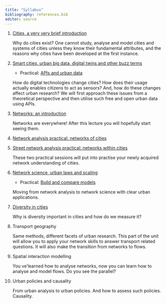 ```yaml
---
title: "Syllabus"
bibliography: references.bib
editor: source
---
```


1.  [Cities, a very very brief introduction](why_cities.qmd){target="_blank"}

    Why do cities exist? One cannot study, analyse and model cities and systems of cities unless they know their fundamental attributes, and the reasons why cities have been developed at the first instance.

2.  [Smart cities, urban big data, digital twins and other buzz terms](smart_cities.qmd){target="_blank"}

    -   Practical: [APIs and urban data](apis.Rmd){target="_blank"}

    <!-- 2. digital traces **P**: ??? think of traces -->

    <!-- 3. Social Media **P**: Twitter -->

    How do digital technologies change cities? How does their usage actually enables citizens to act as sensors? And, how do these changes affect urban research? We will first approach these issues from a theoretical perspective and then utilise such free and open urban data using APIs.

3.  [Networks: an introduction](intro_networks.qmd){target="_blank"}

    Networks are everywhere! After this lecture you will hopefully start seeing them.

4.  [Network analysis practical: networks of cities](network_analysis.Rmd){target="_blank"}

5.  [Street network analysis practical: networks within cities](street_networks.Rmd){target="_blank"}

    These two practical sessions will put into practise your newly acquired network understanding of cities.

<!-- -   Csárdi, G., Nepusz, T., & Airoldi, E. M. (2016). Statistical network analysis with igraph. Springer. Available online at https://www.uni-due.de/hummell/sna/igraph/docs/.BookDraft-CsardiNepuszAiroldi2016.pdf. \[*methods*\] -->

<!-- -   Degree distribution (see help_degree_sistribution.Rmd) -->

6.  [Network science, urban laws and scaling](network_science.qmd){target="_blank"}

    -   Practical: [Build and compare models](network_models.Rmd){target="_blank"}

    Moving from network analysis to network science with clear urban applications.

7.  [Diversity in cities](diversity.qmd){target="_blank"}

    Why is diversity important in cities and how do we measure it?

8.  Transport geography

    Same methods, different facets of urban research. This part of the unit will allow you to apply your network skills to answer transport related questions. It will also make the transition from networks to flows.

<!-- For spatial interactions: - Bettencourt 2021 8.1.3 for Maximum entropym radiation and a variant of urban scaling - https://www.nature.com/articles/nature10856 -->

<!-- For network analysis: - Barthelemy 2018 Ch. 7. It has examples for road and subway studies + some policy elements. No code. -->

<!-- 8.  Networks small scale / Spatial networks -->

<!--     -   https://cran.r-project.org/web/packages/sfnetworks/ -->

<!--     -   Boeing -->

<!--     -   https://osf.io/78yub/ -->

<!--     -   Lovelace's book, Geocomputation with R https://geocompr.robinlovelace.net/ -->

<!-- use sfnetworks as it contains igraph. Use the vignettes. https://cran.r-project.org/web/packages/sfnetworks/index.html -->

9.  Spatial interaction modelling

    You ve'learned how to analyse networks, now you can learn how to analyse and 
    model flows. Do you see the parallel?

<!-- @kolaczyk2020statistical Ch 9 -->

10. Urban policies and causality

    From urban analysis to urban policies. And how to assess such policies. Causality.
